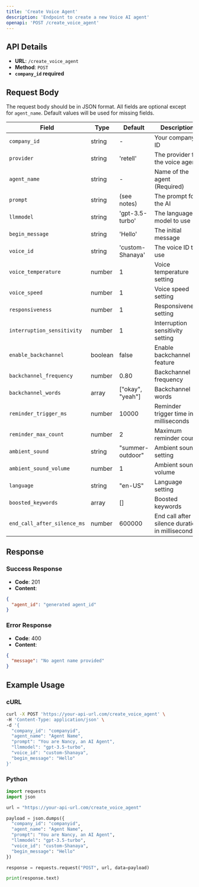 ```yaml
---
title: 'Create Voice Agent'
description: 'Endpoint to create a new Voice AI agent'
openapi: 'POST /create_voice_agent'
---
```


## API Details

- **URL**: `/create_voice_agent`
- **Method**: `POST`
- **`company_id` required**

## Request Body

The request body should be in JSON format. All fields are optional except for `agent_name`. Default values will be used for missing fields.

| Field | Type | Default | Description |
|-------|------|---------|-------------|
| `company_id` | string | - | Your company ID |
| `provider` | string | 'retell' | The provider for the voice agent |
| `agent_name` | string | - | Name of the agent (Required) |
| `prompt` | string | (see notes) | The prompt for the AI |
| `llmmodel` | string | 'gpt-3.5-turbo' | The language model to use |
| `begin_message` | string | 'Hello' | The initial message |
| `voice_id` | string | 'custom-Shanaya' | The voice ID to use |
| `voice_temperature` | number | 1 | Voice temperature setting |
| `voice_speed` | number | 1 | Voice speed setting |
| `responsiveness` | number | 1 | Responsiveness setting |
| `interruption_sensitivity` | number | 1 | Interruption sensitivity setting |
| `enable_backchannel` | boolean | false | Enable backchannel feature |
| `backchannel_frequency` | number | 0.80 | Backchannel frequency |
| `backchannel_words` | array | ["okay", "yeah"] | Backchannel words |
| `reminder_trigger_ms` | number | 10000 | Reminder trigger time in milliseconds |
| `reminder_max_count` | number | 2 | Maximum reminder count |
| `ambient_sound` | string | "summer-outdoor" | Ambient sound setting |
| `ambient_sound_volume` | number | 1 | Ambient sound volume |
| `language` | string | "en-US" | Language setting |
| `boosted_keywords` | array | [] | Boosted keywords |
| `end_call_after_silence_ms` | number | 600000 | End call after silence duration in milliseconds |

## Response

### Success Response

- **Code**: 201
- **Content**: 
```json
{
  "agent_id": "generated agent_id"
}
```

### Error Response
- **Code**: 400
- **Content**: 
```json
{
  "message": "No agent name provided"
}
```

## Example Usage

### cURL

```bash
curl -X POST 'https://your-api-url.com/create_voice_agent' \
-H 'Content-Type: application/json' \
-d '{
  "company_id": "companyid",
  "agent_name": "Agent Name",
  "prompt": "You are Nancy, an AI Agent",
  "llmmodel": "gpt-3.5-turbo",
  "voice_id": "custom-Shanaya",
  "begin_message": "Hello"
}'
```

### Python
```python
import requests
import json

url = "https://your-api-url.com/create_voice_agent"

payload = json.dumps({
  "company_id": "companyid",
  "agent_name": "Agent Name",
  "prompt": "You are Nancy, an AI Agent",
  "llmmodel": "gpt-3.5-turbo",
  "voice_id": "custom-Shanaya",
  "begin_message": "Hello"
})

response = requests.request("POST", url, data=payload)

print(response.text)
```